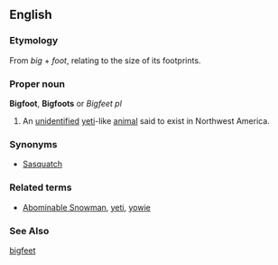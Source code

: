==English==
===Etymology===
From ''big'' + ''foot'', relating to the size of its footprints.
===Proper noun===
'''Bigfoot''', '''Bigfoots''' or ''Bigfeet'' ''pl''

#An [[unidentified]] [[yeti]]-like [[animal]] said to exist in Northwest America.
===Synonyms===
*[[Sasquatch]]

===Related terms===
* [[Abominable Snowman]], [[yeti]], [[yowie]]

===See Also===
[[bigfeet]]

{{pedialite}}